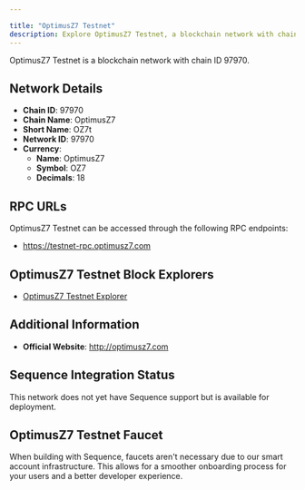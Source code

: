```yaml
---

title: "OptimusZ7 Testnet"
description: Explore OptimusZ7 Testnet, a blockchain network with chain ID 97970. Learn about its native currency, OptimusZ7, and how to interact with the network.
---
```




OptimusZ7 Testnet is a blockchain network with chain ID 97970.

## Network Details

- **Chain ID**: 97970
- **Chain Name**: OptimusZ7
- **Short Name**: OZ7t
- **Network ID**: 97970
- **Currency**: 
  - **Name**: OptimusZ7
  - **Symbol**: OZ7
  - **Decimals**: 18

## RPC URLs

OptimusZ7 Testnet can be accessed through the following RPC endpoints:

- https://testnet-rpc.optimusz7.com

## OptimusZ7 Testnet Block Explorers

- [OptimusZ7 Testnet Explorer](https://testnet.optimusz7.com)

## Additional Information

- **Official Website**: http://optimusz7.com

## Sequence Integration Status

This network does not yet have Sequence support but is available for deployment.

## OptimusZ7 Testnet Faucet

When building with Sequence, faucets aren't necessary due to our smart account infrastructure. This allows for a smoother onboarding process for your users and a better developer experience.
